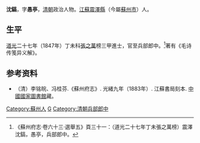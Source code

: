 '''沈鎬'''，字'''愚亭'''，[[清朝|清朝]]政治人物。[[江蘇|江蘇]][[震澤縣|震澤縣]]（今屬[[蘇州市|蘇州市]]）人。

== 生平 ==
[[道光|道光]]二十七年（1847年）丁未科[[張之萬|張之萬]]榜三甲進士，官至兵部郎中。<ref>《蘇州府志·卷六十三·選舉五》頁三十一：（道光二十七年丁未張之萬榜）震澤沈鎬，愚亭，兵部郎中。</ref>著有《毛诗传笺异义解》。

== 参考资料 ==
{{reflist}}

*（清）李铭皖、冯桂芬.《蘇州府志》. 光緒九年（1883年）. 江蘇書局刻本. [[中國國家圖書館|中國國家圖書館]]藏。

{{道光二十七年丁未科殿試金榜}}

{{Authority control}}

{{DEFAULTSORT:Shen沈}}
[[Category:蘇州人|Category:蘇州人]]
[[Category:沈姓|G]]
[[Category:清朝兵部郎中|Category:清朝兵部郎中]]


{{清朝人物小作品}}